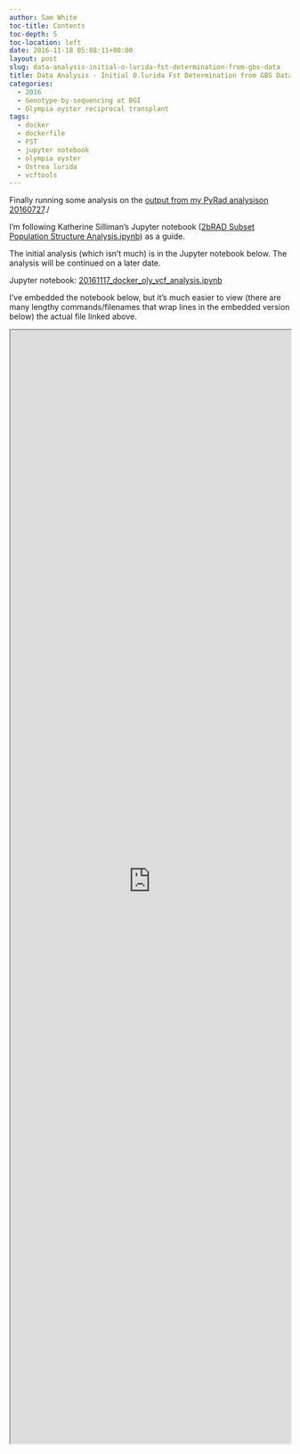 ```yaml
---
author: Sam White
toc-title: Contents
toc-depth: 5
toc-location: left
date: 2016-11-18 05:08:11+00:00
layout: post
slug: data-analysis-initial-o-lurida-fst-determination-from-gbs-data
title: Data Analysis - Initial O.lurida Fst Determination from GBS Data
categories:
  - 2016
  - Genotype-by-sequencing at BGI
  - Olympia oyster reciprocal transplant
tags:
  - docker
  - dockerfile
  - FST
  - jupyter notebook
  - olympia oyster
  - Ostrea lurida
  - vcftools
---
```


Finally running some analysis on the [output from my PyRad analysison 20160727](https://robertslab.github.io/sams-notebook/posts/2016/2016-07-27-data-analysis-pyrad-analysis-of-olympia-oyster-gbs-data/)./

I'm following Katherine Silliman's Jupyter notebook ([2bRAD Subset Population Structure Analysis.ipynb](https://github.com/ksil91/2016_Notebook/blob/master/2bRAD%20Subset%20Population%20Structure%20Analysis.ipynb)) as a guide.

The initial analysis (which isn't much) is in the Jupyter notebook below. The analysis will be continued on a later date.

Jupyter notebook: [20161117_docker_oly_vcf_analysis.ipynb](https://github.com/sr320/LabDocs/blob/master/jupyter_nbs/sam/20161117_docker_oly_vcf_analysis.ipynb)

I've embedded the notebook below, but it's much easier to view (there are many lengthy commands/filenames that wrap lines in the embedded version below) the actual file linked above.

<iframe src="https://render.githubusercontent.com/view/ipynb?commit=075cf684a1cb939a14bacb79bb4b1ba5f845adc8&enc;_url=68747470733a2f2f7261772e67697468756275736572636f6e74656e742e636f6d2f73723332302f4c6162446f63732f303735636636383461316362393339613134626163623739626234623162613566383435616463382f6a7570797465725f6e62732f73616d2f32303136313131375f646f636b65725f6f6c795f7663665f616e616c797369732e6970796e62&nwo;=sr320%2FLabDocs&path;=jupyter_nbs%2Fsam%2F20161117_docker_oly_vcf_analysis.ipynb&repository;_id=13746500#b8c91376-fe37-4025-a344-de988aef044e" width="100%" height="2000" scrolling="yes"></iframe>
